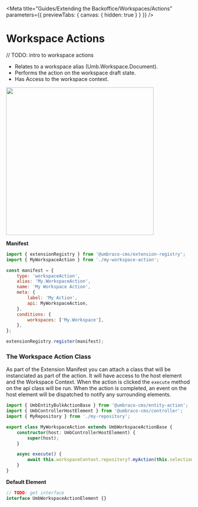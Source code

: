 
<Meta
	title="Guides/Extending the Backoffice/Workspaces/Actions"
	parameters={{ previewTabs: { canvas: { hidden: true } } }}
/>

# Workspace Actions

// TODO: intro to workspace actions

- Relates to a workspace alias (Umb.Workspace.Document).
- Performs the action on the workspace draft state.
- Has Access to the workspace context.

<img src="docs/workspace-actions.svg" width="400" />

**Manifest**

```javascript
import { extensionRegistry } from '@umbraco-cms/extension-registry';
import { MyWorkspaceAction } from './my-workspace-action';

const manifest = {
	type: 'workspaceAction',
	alias: 'My.WorkspaceAction',
	name: 'My Workspace Action',
	meta: {
		label: 'My Action',
		api: MyWorkspaceAction,
	},
	conditions: {
		workspaces: ['My.Workspace'],
	},
};

extensionRegistry.register(manifest);
```

### The Workspace Action Class

As part of the Extension Manifest you can attach a class that will be instanciated as part of the action. It will have access to the host element and the Workspace Context. When the action is clicked the `execute` method on the api class will be run. When the action is completed, an event on the host element will be dispatched to notify any surrounding elements.

```ts
import { UmbEntityBulkActionBase } from '@umbraco-cms/entity-action';
import { UmbControllerHostElement } from '@umbraco-cms/controller';
import { MyRepository } from './my-repository';

export class MyWorkspaceAction extends UmbWorkspaceActionBase {
	constructor(host: UmbControllerHostElement) {
		super(host);
	}

	async execute() {
		await this.workspaceContext.repository?.myAction(this.selection);
	}
}
```

**Default Element**

```ts
// TODO: get interface
interface UmbWorkspaceActionElement {}
```
